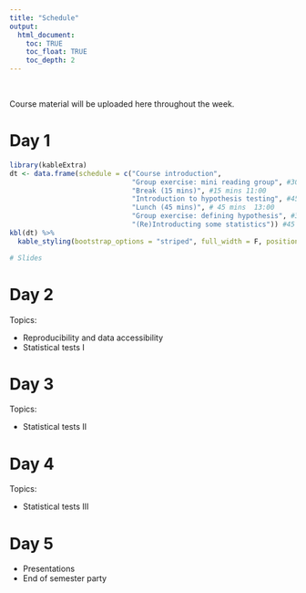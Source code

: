 ```yaml
---
title: "Schedule"
output:
  html_document:
    toc: TRUE
    toc_float: TRUE
    toc_depth: 2
---
```


\

Course material will be uploaded here throughout the week.

# Day 1

```r
library(kableExtra)
dt <- data.frame(schedule = c("Course introduction",
                              "Group exercise: mini reading group", #30-45 mins
                              "Break (15 mins)", #15 mins 11:00
                              "Introduction to hypothesis testing", #45 min lecture 12:00
                              "Lunch (45 mins)", # 45 mins  13:00
                              "Group exercise: defining hypothesis", #30 minutes
                              "(Re)Introducting some statistics")) #45 minutes
kbl(dt) %>%
  kable_styling(bootstrap_options = "striped", full_width = F, position = "left")

# Slides
```




# Day 2

Topics:

* Reproducibility and data accessibility
* Statistical tests I

# Day 3

Topics:

* Statistical tests II

# Day 4

Topics:

* Statistical tests III

# Day 5

* Presentations
* End of semester party

